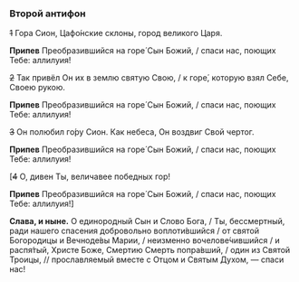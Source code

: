 ### Второй антифон

~~1~~ Гора Сион, Цафо́нские склоны, город великого Царя.

**Припев** Преобразившийся на горе́ Сын Божий, / спаси нас, поющих Тебе: аллилуия!

~~2~~ Так привёл Он их в землю святую Свою, / к горе́, которую взял Себе, Своею рукою.

**Припев** Преобразившийся на горе́ Сын Божий, / спаси нас, поющих Тебе: аллилуия!

~~3~~ Он полюбил го́ру Сион. Как небеса, Он воздвиг Свой чертог.

**Припев** Преобразившийся на горе́ Сын Божий, / спаси нас, поющих Тебе: аллилуия!

<R>[</R>~~4~~ О, дивен Ты, величавее победных гор!

**Припев** Преобразившийся на горе́ Сын Божий, / спаси нас, поющих Тебе: аллилуия!<R>]</R>

**Слава, и ныне.** О единородный Сын и Слово Бога, / Ты, бессмертный, ради нашего спасения добровольно воплоти́вшийся / от святой Богородицы и Вечноде́вы Марии, /  неизменно вочелове́чившийся / и распя́тый, Христе Боже, Смертию Смерть попра́вший, / один из Святой Троицы, // прославляемый вместе с Отцом и Святым Духом, — спаси нас!
